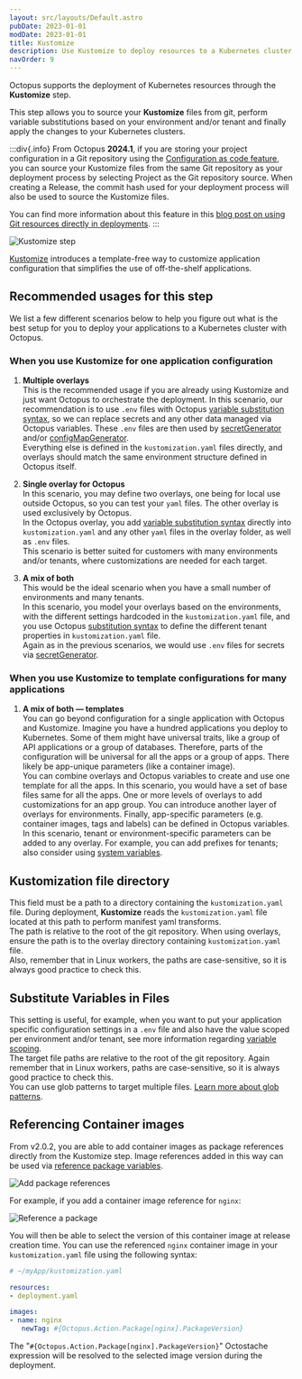 ```yaml
---
layout: src/layouts/Default.astro
pubDate: 2023-01-01
modDate: 2023-01-01
title: Kustomize  
description: Use Kustomize to deploy resources to a Kubernetes cluster.
navOrder: 9
---
```



Octopus supports the deployment of Kubernetes resources through the **Kustomize** step.

This step allows you to source your **Kustomize** files from git, perform variable substitutions based on your environment and/or tenant and finally apply the changes to your Kubernetes clusters.

:::div{.info}
From Octopus **2024.1**, if you are storing your project configuration in a Git repository using the [Configuration as code feature](/docs/projects/version-control), you can source your Kustomize files from the same Git repository as your deployment process by selecting Project as the Git repository source. When creating a Release, the commit hash used for your deployment process will also be used to source the Kustomize files.

You can find more information about this feature in this [blog post on using Git resources directly in deployments](https://octopus.com/blog/git-resources-in-deployments).
:::

<Image
  src="/docs/deployments/kubernetes/kustomize/kustomise-step.png"
  alt="Kustomize step"
/>

[Kustomize](https://kustomize.io) introduces a template-free way to customize application configuration that simplifies the use of off-the-shelf applications.

## Recommended usages for this step

We list a few different scenarios below to help you figure out what is the best setup for you to deploy your applications to a Kubernetes cluster with Octopus.

### When you use Kustomize for one application configuration

1. **Multiple overlays**  
   This is the recommended usage if you are already using Kustomize and just want Octopus to orchestrate the deployment.
   In this scenario, our recommendation is to use `.env` files with Octopus [variable substitution syntax](/docs/projects/variables/variable-substitutions), so we can replace secrets and any other data managed via Octopus variables. These `.env` files are then used by [secretGenerator](https://kubectl.docs.kubernetes.io/references/kustomize/builtins/#_secretgenerator_) and/or [configMapGenerator](https://kubectl.docs.kubernetes.io/references/kustomize/builtins/#_configmapgenerator_).  
   Everything else is defined in the `kustomization.yaml` files directly, and overlays should match the same environment structure defined in Octopus itself. 

2. **Single overlay for Octopus**  
   In this scenario, you may define two overlays, one being for local use outside Octopus, so you can test your `yaml` files. The other overlay is used exclusively by Octopus.  
   In the Octopus overlay, you add [variable substitution syntax](/docs/projects/variables/variable-substitutions) directly into `kustomization.yaml` and any other `yaml` files in the overlay folder, as well as `.env` files.  
   This scenario is better suited for customers with many environments and/or tenants, where customizations are needed for each target.

3. **A mix of both**  
   This would be the ideal scenario when you have a small number of environments and many tenants.  
   In this scenario, you model your overlays based on the environments, with the different settings hardcoded in the `kustomization.yaml` file, and you use Octopus [substitution syntax](/docs/projects/variables/variable-substitutions) to define the different tenant properties in `kustomization.yaml` file.  
   Again as in the previous scenarios, we would use `.env` files for secrets via [secretGenerator](https://kubectl.docs.kubernetes.io/references/kustomize/builtins/#_secretgenerator_).

### When you use Kustomize to template configurations for many applications

1. **A mix of both — templates**  
   You can go beyond configuration for a single application with Octopus and Kustomize. Imagine you have a hundred applications you deploy to Kubernetes. Some of them might have universal traits, like a group of API applications or a group of databases. Therefore, parts of the configuration will be universal for all the apps or a group of apps. There likely be app-unique parameters (like a container image).  
   You can combine overlays and Octopus variables to create and use one template for all the apps. In this scenario, you would have a set of base files same for all the apps. One or more levels of overlays to add customizations for an app group. You can introduce another layer of overlays for environments. Finally, app-specific parameters (e.g. container images, tags and labels) can be defined in Octopus variables.  
   In this scenario, tenant or environment-specific parameters can be added to any overlay. For example, you can add prefixes for tenants; also consider using [system variables](/docs/projects/variables/system-variables).

## Kustomization file directory

This field must be a path to a directory containing the `kustomization.yaml` file.
During deployment, **Kustomize** reads the `kustomization.yaml` file located at this path to perform manifest yaml transforms.  
The path is relative to the root of the git repository.
When using overlays, ensure the path is to the overlay directory containing `kustomization.yaml` file.  
Also, remember that in Linux workers, the paths are case-sensitive, so it is always good practice to check this. 

## Substitute Variables in Files

This setting is useful, for example, when you want to put your application specific configuration settings in a `.env` file and also have the value scoped per environment and/or tenant, see more information regarding [variable scoping](/docs/projects/variables#scoping-variables).  
The target file paths are relative to the root of the git repository.
Again remember that in Linux workers, paths are case-sensitive, so it is always good practice to check this.  
You can use glob patterns to target multiple files. [Learn more about glob patterns](/docs/deployments/kubernetes/glob-patterns).

## Referencing Container images

From v2.0.2, you are able to add container images as package references directly from the Kustomize step. Image references added in this way can be used via [reference package variables](/docs/projects/variables/system-variables#reference-package-variables).

<Image
  src="/docs/deployments/kubernetes/kustomize/referenced-packages.png"
  alt="Add package references"
/>

For example, if you add a container image reference for `nginx`:

<Image
  src="/docs/deployments/kubernetes/kustomize/reference-a-package.png"
  alt="Reference a package"
/>

You will then be able to select the version of this container image at release creation time. You can use the referenced `nginx` container image in your `kustomization.yaml` file using the following syntax:

```yaml
# ~/myApp/kustomization.yaml

resources:
- deployment.yaml

images:
- name: nginx
   newTag: #{Octopus.Action.Package[nginx].PackageVersion}
```

The "`#{Octopus.Action.Package[nginx].PackageVersion}`" Octostache expression will be resolved to the selected image version during the deployment.

